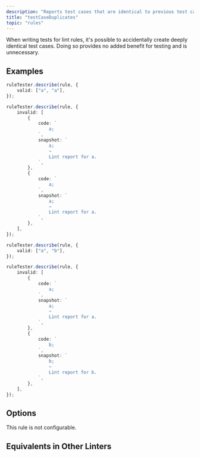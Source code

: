 ```yaml
---
description: "Reports test cases that are identical to previous test cases."
title: "testCaseDuplicates"
topic: "rules"
---
```



<RuleSummary plugin="flint" rule="testCaseDuplicates" />

When writing tests for lint rules, it's possible to accidentally create deeply identical test cases.
Doing so provides no added benefit for testing and is unnecessary.

## Examples

<Tabs>
<TabItem label="❌ Incorrect">

```ts
ruleTester.describe(rule, {
	valid: ["a", "a"],
});
```

```ts
ruleTester.describe(rule, {
	invalid: [
		{
			code: `
                a;
            `,
			snapshot: `
                a;
                ~
                Lint report for a.
            `,
		},
		{
			code: `
                a;
            `,
			snapshot: `
                a;
                ~
                Lint report for a.
            `,
		},
	],
});
```

</TabItem>
<TabItem label="✅ Correct">

```ts
ruleTester.describe(rule, {
	valid: ["a", "b"],
});
```

```ts
ruleTester.describe(rule, {
	invalid: [
		{
			code: `
                a;
            `,
			snapshot: `
                a;
                ~
                Lint report for a.
            `,
		},
		{
			code: `
                b;
            `,
			snapshot: `
                b;
                ~
                Lint report for b.
            `,
		},
	],
});
```

</TabItem>
</Tabs>

## Options

This rule is not configurable.

## Equivalents in Other Linters

<RuleEquivalents pluginId="flint" ruleId="testCaseDuplicates" />
